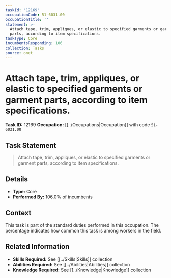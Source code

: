 ```yaml
---
taskId: '12169'
occupationCode: 51-6031.00
occupationTitle: ''
statement: >-
  Attach tape, trim, appliques, or elastic to specified garments or garment
  parts, according to item specifications.
taskType: Core
incumbentsResponding: 106
collection: Tasks
source: onet
---
```

# Attach tape, trim, appliques, or elastic to specified garments or garment parts, according to item specifications.

**Task ID:** 12169
**Occupation:** [[../Occupations|Occupation]] with code `51-6031.00`

## Task Statement

> Attach tape, trim, appliques, or elastic to specified garments or garment parts, according to item specifications.

## Details

- **Type:** Core
- **Performed By:** 106.0% of incumbents

## Context

This task is part of the standard duties performed in this occupation. The percentage indicates how common this task is among workers in the field.

## Related Information

- **Skills Required:** See [[../Skills|Skills]] collection
- **Abilities Required:** See [[../Abilities|Abilities]] collection
- **Knowledge Required:** See [[../Knowledge|Knowledge]] collection
